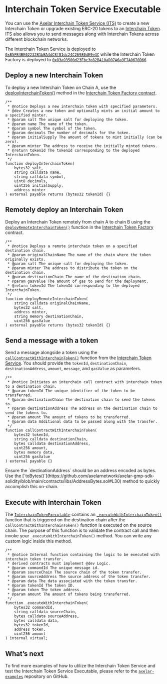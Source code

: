 # Interchain Token Service Executable


You can use the [Axelar Interchain Token Service (ITS)](https://github.com/axelarnetwork/interchain-token-service/tree/main) to create a new Interchain Token or upgrade existing ERC-20 tokens to an [Interchain Token](https://github.com/axelarnetwork/interchain-token-service/blob/main/contracts/interchain-token/InterchainToken.sol). ITS also allows you to send messages along with Interchain Tokens across different blockchain networks.

The Interchain Token Service is deployed to [`0xB5FB4BE02232B1bBA4dC8f81dc24C26980dE9e3C`](https://etherscan.io/address/0xB5FB4BE02232B1bBA4dC8f81dc24C26980dE9e3C) while the Interchain Token Factory is deployed to [`0x83a93500d23Fbc3e82B410aD07A6a9F7A0670D66`](https://etherscan.io/address/0x83a93500d23Fbc3e82B410aD07A6a9F7A0670D66).

## Deploy a new Interchain Token

To deploy a new Interchain Token on Chain A, use the [deployInterchainToken()](https://github.com/axelarnetwork/interchain-token-service/blob/4e5f878dafb764ad37728ea239850b6a18a21d85/contracts/InterchainTokenFactory.sol#L122) method in the [Interchain Token Factory contract](https://github.com/axelarnetwork/interchain-token-service/blob/main/contracts/InterchainTokenFactory.sol).

```Solidity
/**
 * @notice Deploys a new interchain token with specified parameters.
 * @dev Creates a new token and optionally mints an initial amount to a specified minter.
 * @param salt The unique salt for deploying the token.
 * @param name The name of the token.
 * @param symbol The symbol of the token.
 * @param decimals The number of decimals for the token.
 * @param initialSupply The amount of tokens to mint initially (can be zero).
 * @param minter The address to receive the initially minted tokens.
 * @return tokenId The tokenId corresponding to the deployed InterchainToken.
 */
function deployInterchainToken(
    bytes32 salt,
    string calldata name,
    string calldata symbol,
    uint8 decimals,
    uint256 initialSupply,
    address minter
) external payable returns (bytes32 tokenId) {}
```

## Remotely deploy an Interchain Token

Deploy an Interchain Token remotely from chain A to chain B using the [`deployRemoteInterchainToken()`](https://github.com/axelarnetwork/interchain-token-service/blob/4e5f878dafb764ad37728ea239850b6a18a21d85/contracts/InterchainTokenFactory.sol#L167) function in the [Interchain Token Factory](https://github.com/axelarnetwork/interchain-token-service/blob/main/contracts/InterchainTokenFactory.sol) contract.

```Solidity
/**
 * @notice Deploys a remote interchain token on a specified destination chain.
 * @param originalChainName The name of the chain where the token originally exists.
 * @param salt The unique salt for deploying the token.
 * @param minter The address to distribute the token on the destination chain.
 * @param destinationChain The name of the destination chain.
 * @param gasValue The amount of gas to send for the deployment.
 * @return tokenId The tokenId corresponding to the deployed InterchainToken.
 */
function deployRemoteInterchainToken(
    string calldata originalChainName,
    bytes32 salt,
    address minter,
    string memory destinationChain,
    uint256 gasValue
) external payable returns (bytes32 tokenId) {}
```

## Send a message with a token

Send a message alongside a token using the [`callContractWithInterchainToken()`](https://github.com/axelarnetwork/interchain-token-service/blob/4e5f878dafb764ad37728ea239850b6a18a21d85/contracts/InterchainTokenService.sol#L491) function from the [Interchain Token Service](https://github.com/axelarnetwork/interchain-token-service/blob/main/contracts/InterchainTokenService.sol). You should provide the `tokenId`, `destinationChain`, `destinationAddress`, `amount`, `message`, and `gasValue` as parameters.

```Solidity
/**
 * @notice Initiates an interchain call contract with interchain token to a destination chain.
 * @param tokenId The unique identifier of the token to be transferred.
 * @param destinationChain The destination chain to send the tokens to.
 * @param destinationAddress The address on the destination chain to send the tokens to.
 * @param amount The amount of tokens to be transferred.
 * @param data Additional data to be passed along with the transfer.
 */
function callContractWithInterchainToken(
    bytes32 tokenId,
    string calldata destinationChain,
    bytes calldata destinationAddress,
    uint256 amount,
    bytes memory data,
    uint256 gasValue
) external payable {}
```

<Callout emoji="🚨">
 Ensure the `destinationAddress` should be an address encoded as bytes. Use the [`toBytes()`](https://github.com/axelarnetwork/axelar-gmp-sdk-solidity/blob/main/contracts/libs/AddressBytes.sol#L30) method to quickly accomplish this on-chain.

</Callout>

## Execute with Interchain Token

The [`InterchainTokenExecutable`](https://github.com/axelarnetwork/interchain-token-service/blob/main/contracts/executable/InterchainTokenExecutable.sol) contains an [`_executeWithInterchainToken()`](https://github.com/axelarnetwork/interchain-token-service/blob/4e5f878dafb764ad37728ea239850b6a18a21d85/contracts/executable/InterchainTokenExecutable.sol#L74) function that is triggered on the destination chain after the `callContractWithInterchainToken()` function is executed on the source chain. The purpose of this function is to validate the contract call and then invoke your `_executeWithInterchainToken()` method. You can write any custom logic inside this method.

```solidity
/**
 * @notice Internal function containing the logic to be executed with interchain token transfer.
 * derived contracts must implement @dev Logic.
 * @param commandId The unique message id.
 * @param sourceChain The source chain of the token transfer.
 * @param sourceAddress The source address of the token transfer.
 * @param data The data associated with the token transfer.
 * @param tokenId The token ID.
 * @param token The token address.
 * @param amount The amount of tokens being transferred.
 */
function _executeWithInterchainToken(
    bytes32 commandId,
    string calldata sourceChain,
    bytes calldata sourceAddress,
    bytes calldata data,
    bytes32 tokenId,
    address token,
    uint256 amount
) internal virtual;
```

## What’s next

To find more examples of how to utilize the Interchain Token Service and test the Interchain Token Service Executable, please refer to the [`axelar-examples`](https://github.com/axelarnetwork/axelar-examples/blob/main/examples/evm/its-executable/README.md) repository on GitHub.
